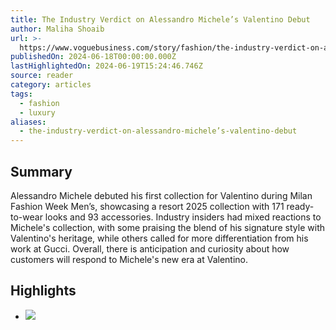 ```yaml
---
title: The Industry Verdict on Alessandro Michele’s Valentino Debut
author: Maliha Shoaib
url: >-
  https://www.voguebusiness.com/story/fashion/the-industry-verdict-on-alessandro-micheles-valentino-debut?uID=58ba29f6592c24ef0bdefa76114a43982a806c17a289ed758a3b0794fe834435&utm_campaign=VB_NEWS_Hilary_TUES_180624&utm_source=newsletter&utm_brand=vb&utm_mailing=VB_NEWS_Hilary_TUES_180624&utm_medium=email&utm_term=VB_VogueBusiness
publishedOn: 2024-06-18T00:00:00.000Z
lastHighlightedOn: 2024-06-19T15:24:46.746Z
source: reader
category: articles
tags:
  - fashion
  - luxury
aliases:
  - the-industry-verdict-on-alessandro-michele’s-valentino-debut
---
```

## Summary

Alessandro Michele debuted his first collection for Valentino during Milan Fashion Week Men’s, showcasing a resort 2025 collection with 171 ready-to-wear looks and 93 accessories. Industry insiders had mixed reactions to Michele's collection, with some praising the blend of his signature style with Valentino's heritage, while others called for more differentiation from his work at Gucci. Overall, there is anticipation and curiosity about how customers will respond to Michele's new era at Valentino.

## Highlights
- ![](https://media.voguebusiness.com/photos/6670868351f93ca6fe8b60cd/2:3/w_2560%2Cc_limit/00015-valentino-resort-2025-cred.png)

